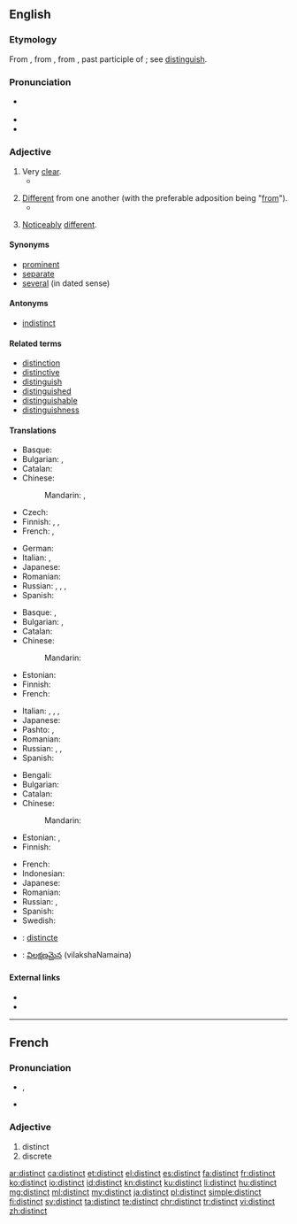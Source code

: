 ==English==

===Etymology===
From {{etyl|enm|en}}, from {{etyl|fro|en}}, from {{etyl|la|en}} {{term|distinctus|lang=la}}, past participle of {{term|distinguere||to distinguish}}; see [[distinguish]].

===Pronunciation===
* {{a|RP|US}} {{IPA|/dɪˈstɪŋkt/}}
* {{audio|en-us-distinct.ogg|Audio (US)}}
* {{rhymes|ɪŋkt}}

===Adjective===
{{en-adj}}

# Very [[clear]].
#* {{quote-magazine|year=2013|month=July-August|author=[http://www.americanscientist.org/authors/detail/fenella-saunders Fenella Saunders]
|title=[http://www.americanscientist.org/issues/pub/2013/4/tiny-lenses-see-the-big-picture Tiny Lenses See the Big Picture]|magazine={{w|American Scientist}}
|passage=The single-imaging optic of the mammalian eye offers some '''distinct''' visual advantages. Such lenses can take in photons from a wide range of angles, increasing light sensitivity. They also have high spatial resolution, resolving incoming images in minute detail.}}
#: {{usex|lang=en|Her voice was '''distinct''' despite the heavy traffic.}}
# [[different|Different]] from one another (with the preferable adposition being "[[from]]").
#* {{quote-book|year=1928|author=Lawrence R. Bourne|title=Well Tackled!
|chapter=13|url=http://openlibrary.org/works/OL5387037W
|passage=“Yes, there are two '''distinct''' sets of footprints, both wearing rubber shoes—one I think ordinary plimsolls, the other goloshes,” replied the sergeant.}}
#: {{usex|lang=en|Horses are distinct from zebras.}}
# [[noticeably|Noticeably]] [[different]].
#: {{usex|lang=en|Olga's voice is quite '''distinct''' because of her accent.}}

====Synonyms====
* [[prominent]]
* [[separate]]
* [[several]] (in dated sense)

====Antonyms====
* [[indistinct]]

====Related terms====
* [[distinction]]
* [[distinctive]]
* [[distinguish]]
* [[distinguished]]
* [[distinguishable]]
* [[distinguishness]]

====Translations====
{{trans-top|very clear}}
* Basque: {{t|eu|garbi}}
* Bulgarian: {{t+|bg|ясен}},  {{t+|bg|отчетлив}}
* Catalan: {{t|ca|distint}}
* Chinese:
*: Mandarin: {{t|cmn|明顯|sc=Hani}}, {{t|cmn|明显|tr=míngxiǎn|sc=Hani}}
* Czech: {{t|cs|zřetelný|m}}
* Finnish: {{t+|fi|selkeä}}, {{t|fi|erottuva}}, {{t|fi|kuuluva}}
* French: {{t+|fr|distinct}}, {{t+|fr|intelligible}}
{{trans-mid}}
* German: {{t+|de|deutlich}}
* Italian: {{t+|it|chiaro|m}}, {{t+|it|chiara|f}}
* Japanese: {{t+|ja|明白|tr=めいはくな, meihaku na|alt=明白な|sc=Jpan}}
* Romanian: {{t|ro|distinct}}
* Russian: {{t+|ru|разборчивый|tr=razbórčivyj|sc=Cyrl}}, {{t+|ru|отчётливый|tr=otčótlivyj|sc=Cyrl}}, {{t+|ru|ясный|tr=jásnyj|sc=Cyrl}}, {{t+|ru|чёткий|tr=čótkij|sc=Cyrl}}
* Spanish: {{t+|es|distinto}}
{{trans-bottom}}

{{trans-top|different from one another}}
* Basque: {{t|eu|desberdin}},  {{t|eu|bestelako}}
* Bulgarian: {{t+|bg|отделен}},  {{t+|bg|различен}}
* Catalan: {{t|ca|distint}}
* Chinese:
*: Mandarin: {{t|cmn|不同|tr=bùtóng de|alt=不同的|sc=Hani}}
* Estonian: {{t|et|erinev}}
* Finnish: {{t+|fi|erilainen}}
* French: {{t+|fr|distinct}}
{{trans-mid}}
* Italian: {{t+|it|distinto|m}}, {{t+|it|distinta|f}}, {{t+|it|diverso|m}}, {{t+|it|diversa|f}}
* Japanese: {{t|ja|異なる|tr=ことなる, kotonaru|sc=Jpan}}
* Pashto: {{t+|ps|بېل|tr=bel}}, {{t+|ps|جلا|tr=jëlâ}}
* Romanian: {{t|ro|distinct}}
* Russian: {{t+|ru|отдельный|tr=otdélʹnyj|sc=Cyrl}}, {{t+|ru|различный|tr=razlíčnyj|sc=Cyrl}}, {{t+|ru|отличный|tr=otlíčnyj|sc=Cyrl}} {{qualifier|[[от]] (ot) - from}}
* Spanish: {{t+|es|distinto}}
{{trans-bottom}}

{{trans-top|noticeably different}}
* Bengali: {{t|bn|বিশেষ|tr=bishesh|sc=Beng}}
* Bulgarian: {{t+|bg|особен}}
* Catalan: {{t|ca|distint}}
* Chinese:
*: Mandarin: {{t|cmn|截然不同的|tr=jiérán bùtóng de|sc=Hani}}
* Estonian: {{t|et|erisugune}},  {{t|et|eristatav}}
* Finnish: {{t|fi|erottuva}}
{{trans-mid}}
* French: {{t+|fr|reconnaissable}}
* Indonesian: {{t+|id|khas}}
* Japanese: {{t|ja|無二|tr=むにの, muni no|alt=無二の|sc=Jpan}}
* Romanian: {{t|ro|distinct}}
* Russian: {{t+|ru|особый|tr=osóbyj|sc=Cyrl}}, {{t+|ru|особенный|tr=osóbennyj|sc=Cyrl}}
* Spanish: {{t+|es|distinto}}
* Swedish: {{t+|sv|distinkt}}
{{trans-bottom}}

<!--Remove this section once all of the translations below have been moved into the tables above.-->
{{checktrans-top}}
* {{ttbc|ia}}: [[distincte]]
{{trans-mid}}
* {{ttbc|te}}: [[విలక్షణమైన]] (vilakshaNamaina)
{{trans-bottom}}

====External links====
* {{R:Webster 1913}}
* {{R:Century 1911}}

----

==French==

===Pronunciation===
* {{IPA|/dis.tɛ̃/|lang=fr}}, {{X-SAMPA|/dis.tE~/}}
* {{homophones|distincts|lang=fr}}

===Adjective===
{{fr-adj}}

# distinct
# discrete

[[ar:distinct]]
[[ca:distinct]]
[[et:distinct]]
[[el:distinct]]
[[es:distinct]]
[[fa:distinct]]
[[fr:distinct]]
[[ko:distinct]]
[[io:distinct]]
[[id:distinct]]
[[kn:distinct]]
[[ku:distinct]]
[[li:distinct]]
[[hu:distinct]]
[[mg:distinct]]
[[ml:distinct]]
[[my:distinct]]
[[ja:distinct]]
[[pl:distinct]]
[[simple:distinct]]
[[fi:distinct]]
[[sv:distinct]]
[[ta:distinct]]
[[te:distinct]]
[[chr:distinct]]
[[tr:distinct]]
[[vi:distinct]]
[[zh:distinct]]